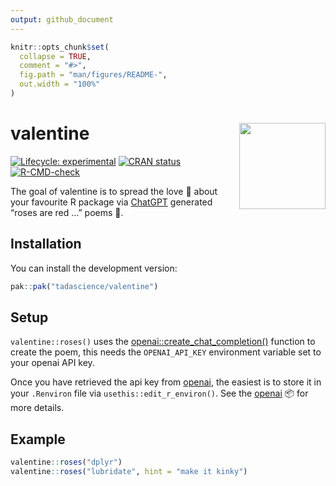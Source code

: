 ```yaml
---
output: github_document
---
```


<!-- README.md is generated from README.Rmd. Please edit that file -->

```r
knitr::opts_chunk$set(
  collapse = TRUE,
  comment = "#>",
  fig.path = "man/figures/README-",
  out.width = "100%"
)
```

# valentine <a href="https://valentine.tada.science"><img src="man/figures/logo.png" align="right" height="138" /></a>

<!-- badges: start -->
[![Lifecycle: experimental](https://img.shields.io/badge/lifecycle-experimental-orange.svg)](https://lifecycle.r-lib.org/articles/stages.html#experimental)
[![CRAN status](https://www.r-pkg.org/badges/version/valentine)](https://CRAN.R-project.org/package=valentine)
[![R-CMD-check](https://github.com/tadascience/valentine/actions/workflows/R-CMD-check.yaml/badge.svg)](https://github.com/tadascience/valentine/actions/workflows/R-CMD-check.yaml)
<!-- badges: end -->

The goal of valentine is to spread the love 💛 about your 
favourite R package via [ChatGPT](https://openai.com/) generated 
"roses are red ... " poems 🌹. 

## Installation

You can install the development version:

``` r
pak::pak("tadascience/valentine")
```

## Setup

`valentine::roses()` uses the [openai::create_chat_completion()](https://irudnyts.github.io/openai/reference/create_chat_completion.html)
function to create the poem, this needs the `OPENAI_API_KEY` environment
variable set to your openai API key. 

Once you have retrieved the api key from [openai](https://platform.openai.com/), 
the easiest is to store it in your `.Renviron` file via `usethis::edit_r_environ()`. 
See the [openai](https://irudnyts.github.io/openai/index.html) 📦 for more details. 

## Example

```r
valentine::roses("dplyr")
valentine::roses("lubridate", hint = "make it kinky")
```
